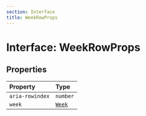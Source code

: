 ```yaml
---
section: Interface
title: WeekRowProps
---
```


# Interface: WeekRowProps

## Properties

| Property | Type |
| :------ | :------ |
| `aria-rowindex` | `number` |
| `week` | [`Week`](/api/next/classes/Week.mdx) |
